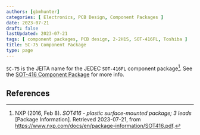 ```yaml
---
authors: [gbmhunter]
categories: [ Electronics, PCB Design, Component Packages ]
date: 2023-07-21
draft: false
lastUpdated: 2023-07-21
tags: [ component packages, PCB design, 2-2H1S, SOT-416FL, Toshiba ]
title: SC-75 Component Package
type: page
---
```



`SC-75` is the JEITA name for the JEDEC `SOT-416FL` component package[^nxp-sot-416-package-info]. See the [SOT-416 Component Package](/pcb-design/component-packages/sot-416-component-package/) for more info. 

## References

[^nxp-sot-416-package-info]: NXP (2016, Feb 8). _SOT416 - plastic surface-mounted package; 3 leads_ [Package Information]. Retrieved 2023-07-21, from https://www.nxp.com/docs/en/package-information/SOT416.pdf.
